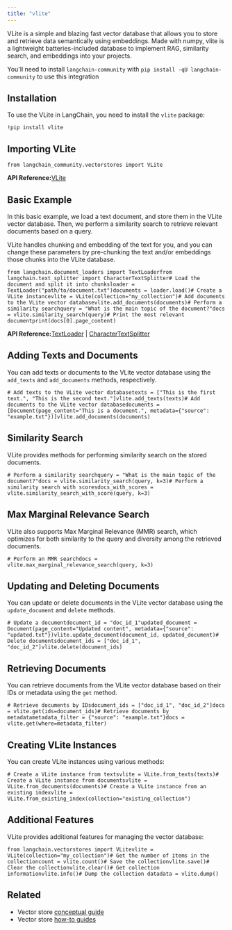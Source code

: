 ```yaml
---
title: "vlite"
---
```


VLite is a simple and blazing fast vector database that allows you to store and retrieve data semantically using embeddings. Made with numpy, vlite is a lightweight batteries-included database to implement RAG, similarity search, and embeddings into your projects.

You'll need to install `langchain-community` with `pip install -qU langchain-community` to use this integration

## Installation

To use the VLite in LangChain, you need to install the `vlite` package:

```
!pip install vlite
```

## Importing VLite

```
from langchain_community.vectorstores import VLite
```

**API Reference:**[VLite](https://python.langchain.com/api_reference/community/vectorstores/langchain_community.vectorstores.vlite.VLite.html)

## Basic Example

In this basic example, we load a text document, and store them in the VLite vector database. Then, we perform a similarity search to retrieve relevant documents based on a query.

VLite handles chunking and embedding of the text for you, and you can change these parameters by pre-chunking the text and/or embeddings those chunks into the VLite database.

```
from langchain.document_loaders import TextLoaderfrom langchain.text_splitter import CharacterTextSplitter# Load the document and split it into chunksloader = TextLoader("path/to/document.txt")documents = loader.load()# Create a VLite instancevlite = VLite(collection="my_collection")# Add documents to the VLite vector databasevlite.add_documents(documents)# Perform a similarity searchquery = "What is the main topic of the document?"docs = vlite.similarity_search(query)# Print the most relevant documentprint(docs[0].page_content)
```

**API Reference:**[TextLoader](https://python.langchain.com/api_reference/community/document_loaders/langchain_community.document_loaders.text.TextLoader.html) | [CharacterTextSplitter](https://python.langchain.com/api_reference/text_splitters/character/langchain_text_splitters.character.CharacterTextSplitter.html)

## Adding Texts and Documents

You can add texts or documents to the VLite vector database using the `add_texts` and `add_documents` methods, respectively.

```
# Add texts to the VLite vector databasetexts = ["This is the first text.", "This is the second text."]vlite.add_texts(texts)# Add documents to the VLite vector databasedocuments = [Document(page_content="This is a document.", metadata={"source": "example.txt"})]vlite.add_documents(documents)
```

## Similarity Search

VLite provides methods for performing similarity search on the stored documents.

```
# Perform a similarity searchquery = "What is the main topic of the document?"docs = vlite.similarity_search(query, k=3)# Perform a similarity search with scoresdocs_with_scores = vlite.similarity_search_with_score(query, k=3)
```

## Max Marginal Relevance Search

VLite also supports Max Marginal Relevance (MMR) search, which optimizes for both similarity to the query and diversity among the retrieved documents.

```
# Perform an MMR searchdocs = vlite.max_marginal_relevance_search(query, k=3)
```

## Updating and Deleting Documents

You can update or delete documents in the VLite vector database using the `update_document` and `delete` methods.

```
# Update a documentdocument_id = "doc_id_1"updated_document = Document(page_content="Updated content", metadata={"source": "updated.txt"})vlite.update_document(document_id, updated_document)# Delete documentsdocument_ids = ["doc_id_1", "doc_id_2"]vlite.delete(document_ids)
```

## Retrieving Documents

You can retrieve documents from the VLite vector database based on their IDs or metadata using the `get` method.

```
# Retrieve documents by IDsdocument_ids = ["doc_id_1", "doc_id_2"]docs = vlite.get(ids=document_ids)# Retrieve documents by metadatametadata_filter = {"source": "example.txt"}docs = vlite.get(where=metadata_filter)
```

## Creating VLite Instances

You can create VLite instances using various methods:

```
# Create a VLite instance from textsvlite = VLite.from_texts(texts)# Create a VLite instance from documentsvlite = VLite.from_documents(documents)# Create a VLite instance from an existing indexvlite = VLite.from_existing_index(collection="existing_collection")
```

## Additional Features

VLite provides additional features for managing the vector database:

```
from langchain.vectorstores import VLitevlite = VLite(collection="my_collection")# Get the number of items in the collectioncount = vlite.count()# Save the collectionvlite.save()# Clear the collectionvlite.clear()# Get collection informationvlite.info()# Dump the collection datadata = vlite.dump()
```

## Related

* Vector store [conceptual guide](/oss/concepts/vectorstores)
* Vector store [how-to guides](/oss/how_to/#vector-stores)
